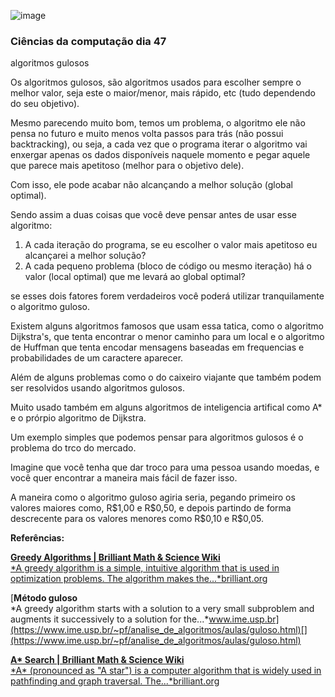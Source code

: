 




![image](https://cdn-images-1.medium.com/max/800/0*zlKa5GMb08o7yokz)

### Ciências da computação dia 47

algoritmos gulosos

Os algoritmos gulosos, são algoritmos usados para escolher sempre o
melhor valor, seja este o maior/menor, mais rápido, etc (tudo dependendo
do seu objetivo).

Mesmo parecendo muito bom, temos um problema, o algoritmo ele não pensa
no futuro e muito menos volta passos para trás (não possui
backtracking), ou seja, a cada vez que o programa iterar o algoritmo vai
enxergar apenas os dados disponíveis naquele momento e pegar aquele que
parece mais apetitoso (melhor para o objetivo dele).

Com isso, ele pode acabar não alcançando a melhor solução (global
optimal).

Sendo assim a duas coisas que você deve pensar antes de usar esse
algoritmo:

1.  A cada iteração do programa, se eu escolher o valor mais apetitoso
    eu alcançarei a melhor solução?
2.  A cada pequeno problema (bloco de código ou mesmo iteração) há o
    valor (local optimal) que me levará ao global optimal?

se esses dois fatores forem verdadeiros você poderá utilizar
tranquilamente o algoritmo guloso.








Existem alguns algoritmos famosos que usam essa tatica, como o algoritmo
Dijkstra's, que tenta encontrar o menor caminho para um local e o
algoritmo de Huffman que tenta encodar mensagens baseadas em frequencias
e probabilidades de um caractere aparecer.

Além de alguns problemas como o do caixeiro viajante que também podem
ser resolvidos usando algoritmos gulosos.

Muito usado também em alguns algoritmos de inteligencia artifical como
A\* e o prórpio algoritmo de Dijkstra.








Um exemplo simples que podemos pensar para algoritmos gulosos é o
problema do trco do mercado.

Imagine que você tenha que dar troco para uma pessoa usando moedas, e
você quer encontrar a maneira mais fácil de fazer isso.

A maneira como o algoritmo guloso agiria seria, pegando primeiro os
valores maiores como, R\$1,00 e R\$0,50, e depois partindo de forma
descrecente para os valores menores como R\$0,10 e R\$0,05.

**Referências:**


[**Greedy Algorithms \| Brilliant Math & Science Wiki**\
*A greedy algorithm is a simple, intuitive algorithm that is used in
optimization problems. The algorithm makes
the...*brilliant.org](https://brilliant.org/wiki/greedy-algorithm/)[](https://brilliant.org/wiki/greedy-algorithm/)



[**Método guloso**\
*A greedy algorithm starts with a solution to a very small subproblem
and augments it successively to a solution for
the...*www.ime.usp.br](https://www.ime.usp.br/~pf/analise_de_algoritmos/aulas/guloso.html)[](https://www.ime.usp.br/~pf/analise_de_algoritmos/aulas/guloso.html)



[**A\* Search \| Brilliant Math & Science Wiki**\
*A\* (pronounced as \"A star\") is a computer algorithm that is widely
used in pathfinding and graph traversal.
The...*brilliant.org](https://brilliant.org/wiki/a-star-search/)[](https://brilliant.org/wiki/a-star-search/)



